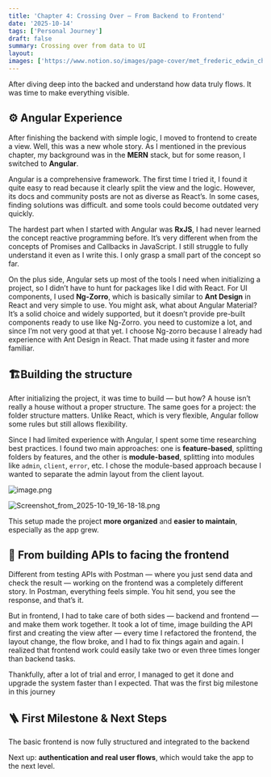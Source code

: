 ```yaml
---
title: 'Chapter 4: Crossing Over — From Backend to Frontend'
date: '2025-10-14'
tags: ['Personal Journey']
draft: false
summary: Crossing over from data to UI
layout: 
images: ['https://www.notion.so/images/page-cover/met_frederic_edwin_church_1871.jpg']
---
```



After diving deep into the backed and understand how data truly flows. It was time to make everything visible.


## **⚙️ Angular Experience** 


After finishing the backend with simple logic, I moved to frontend to create a view. Well, this was a new whole story. As I mentioned in the previous chapter, my background was in the **MERN** stack, but for some reason, I switched to **Angular**. 


Angular is a comprehensive framework. The first time I tried it, I found it quite easy to read because it clearly split the view and the logic. However, its docs and community posts are not as diverse as React’s. In some cases, finding solutions was difficult. and some tools could become outdated very quickly. 


The hardest part when I started with Angular was **RxJS**, I had never learned the concept reactive programming before. It’s very different when from the concepts of Promises and Callbacks in JavaScript. I still struggle to fully understand it even as I write this. I only grasp a small part of the concept so far. 


On the plus side, Angular sets up most of the tools I need when initializing a project, so I didn’t have to hunt for packages like I did with React. For UI components, I used **Ng-Zorro**, which is basically similar to **Ant Design** in React and very simple to use. You might ask, what about Angular Material? It’s a solid choice and widely supported, but it doesn’t provide pre-built components ready to use like Ng-Zorro. you need to customize a lot, and since I’m not very good at that yet. I choose Ng-zorro because I already had experience with Ant Design in React. That made using it faster and more familiar. 


## 🏗️Building the structure


After initializing the project, it was time to build — but how? A house isn’t really a house without a proper structure. The same goes for a project: the folder structure matters. Unlike React, which is very flexible, Angular follow some rules but still allows flexibility. 


Since I had limited experience with Angular, I spent some time researching best practices. I found two main approaches: one is **feature-based**, splitting folders by features, and the other is **module-based**, splitting into modules like `admin`, `client`, `error`, etc. I chose the module-based approach because I wanted to separate the admin layout from the client layout.


![image.png](https://prod-files-secure.s3.us-west-2.amazonaws.com/efeae8fb-3b44-437e-a57e-be87cac69182/9471d4ef-9cac-4817-b847-1363dace0287/image.png?X-Amz-Algorithm=AWS4-HMAC-SHA256&X-Amz-Content-Sha256=UNSIGNED-PAYLOAD&X-Amz-Credential=ASIAZI2LB466RJIKWNG3%2F20251025%2Fus-west-2%2Fs3%2Faws4_request&X-Amz-Date=20251025T171146Z&X-Amz-Expires=3600&X-Amz-Security-Token=IQoJb3JpZ2luX2VjELz%2F%2F%2F%2F%2F%2F%2F%2F%2F%2FwEaCXVzLXdlc3QtMiJIMEYCIQCSr315y33UrqNEM9IAorMWdPlliV0jEdGUyLidpAH7WQIhAKd0kb%2Fmh2zcBnuD4MV1FvGiG8qum6lvgBkDE99JdwnGKv8DCHUQABoMNjM3NDIzMTgzODA1IgwsqRpVMEA8P8YbhTMq3APYGRzA8nscjz0v5QCcTiO%2FrQ%2FNxGTq7ozt%2Fl7pWoimrFnl2OA9DQcJ3p0RL3H6gZiGyWaT8NlZztLMzBiESV0JBmqfH6MlvFEHFRn4YGEptoplXIWkJM9dUVUzatUKCBxLa0wRjcU5ZUqMf%2F1NxjXQ%2BaQJnByoAiW4IS74Ch4kCR%2B3JKZ67syz1%2FAElo0kZb4GQSuv1SC0TuPJ1t0gLGzsBGSKunTCZ16%2FgjpI%2BqwfmfNVNneyXaLHgy3xTMoWkgfgPzoswnPmubCaBAKOGTWSLL6uohtHukM%2Bb4xhOh298oZ9ehjRIK9HnbCWesyEBpN4KKJWbrIgB7i116Vo3%2B9ys2v084vGxAEjAz92GEFaP0rW28lbZ7DJT505jcgZmoM25oTMVTBUr8Gcnl09Xi5T165K68CVVZ5m%2Fh21EF7nf%2B4mXLQfrqFDklW4Bwt9Y1rBKrfiCOfegQHi6WBBcYuMIcELvj2hQKhbFJ8csG%2FW6DIuW6M8eZmRcjNqnDX7q0xjXSRGN5fexiWZ4lEMKhhsxlzi7h3VUpN4qQBrwXLeadraXo879ivHoGNLBWl%2FB4osOIXXAYNRjAhHWPZqa6vs61F8dZlMzmXfFvx%2FyxBgwLuObns2xBEVZSOufzDf7PLHBjqkAcSTOwD0La4QF5ycurLifQDcuWnE7vkXXlMeM9xePvAuperDCqa8fEtpU4ZvavfJXm0R9YKHks%2FVONYdqw91guwaIaYVY2N5fHLqpALtotZorIz2sqG2lTrMYE9W0u1OjLS28NUP2M0enq2h6YIX3Zq8iqNb27DsZoKzeIZZcA4zWmsW1wAepGaknTPryiHvYYCk6OTc%2BWCeQ636XE7ROHQKvzlx&X-Amz-Signature=7dbc83bf8e986c80dfdea094a21dca7bf9a4e601ca16a538c27cb8ced5c286dc&X-Amz-SignedHeaders=host&x-amz-checksum-mode=ENABLED&x-id=GetObject)


![Screenshot_from_2025-10-19_16-18-18.png](https://prod-files-secure.s3.us-west-2.amazonaws.com/efeae8fb-3b44-437e-a57e-be87cac69182/7f972964-0eb6-4f80-9cd4-38f251129d9f/Screenshot_from_2025-10-19_16-18-18.png?X-Amz-Algorithm=AWS4-HMAC-SHA256&X-Amz-Content-Sha256=UNSIGNED-PAYLOAD&X-Amz-Credential=ASIAZI2LB466ZAEOC764%2F20251025%2Fus-west-2%2Fs3%2Faws4_request&X-Amz-Date=20251025T171150Z&X-Amz-Expires=3600&X-Amz-Security-Token=IQoJb3JpZ2luX2VjELz%2F%2F%2F%2F%2F%2F%2F%2F%2F%2FwEaCXVzLXdlc3QtMiJHMEUCIAsNMXeY9jsT25FkkYsLWTywjxxaP5qNzD1QANF%2FZcFEAiEAuIhV8aKhCoxIiH2pIKgLhZlTLGEo9VgjDzXpOUFTtpsq%2FwMIdRAAGgw2Mzc0MjMxODM4MDUiDNsl69LZWFoFRnik4yrcAxQn1SF7caYQONlK3%2BjksAZj8e4izYlkSwvBtVk%2BCV2XtIvfhzDCTf7lg7ae6Zdj0LS9DkYnZVsgDPs8ue8ok8z4iM7TGT4ChIyWpLHtB8WqM7Fk8gRrTBS7Z5k0FspIJWEJR1e3rFsyL1kkk8nds9CknvUljIbKEKytvmBv8DB6zzTlyB3IHE4bn4LCreTYezsJ7FVrcHpC2VZKWzeMcZpbiPn0W9P8ZorYNU%2FpTqzDbkdKmls8ALga3o00QdkDsDm4tvKO4unxHTQuixC1GmvtRZ9TcRLa8s%2BHIoO7IjtRfodzBG5D5nkyNT9zTFndZZtKB6LVTDUVYrq%2BhZ5mvv9hk6xnRdQsv6YdafsLweR4Ev1nYVHNhP8QW3wSqGull9LiGH3%2B40X9MOhXuTMsXhLqwQOwFPz4mv5Pn9uVrCY0B6ww%2BNsnE4FMr%2FDc9132Ni8T2xh9u6vYIDGM3sIpY63gRP6840%2Fn6u8jYDlq2%2F%2BaPu7JKyBiCt52iZ0SDaLH5vNPmRcaXR0e7aK4dBfc2Vyt1i57k%2BzBO3QdoRoqBOnsmJE3OjugXh8jRFa93L6JUdHVWRtiPSAyK1fYhaSw0M8Kej2c23LfDuS4iBy5ndu8h3VHwcko8mPLlr4jMP%2Fs8scGOqUB2zUtT%2Bfu29d5SFy3q1gOJrTIUDN2EnsFPto2%2FgoPNG9ev4exgIdNV9Iud1B4XznmGS%2BluM%2BPkvav7Z%2BlDoIsdnp%2BvLwbBeUkvjXSdmD7ca9TNNy3arCZ0RlSoT6Ih2SL7O0Dzcml1hj0fGsIrj16i%2Bik7POET9W1mRvHySI8%2F4AsRLeO1lDAuVX2r%2F7bp6wgnj5%2FpKk8Q69ApnqYYxpRdxPYGCMK&X-Amz-Signature=81b937d63055916adc132656b4c0ea9b2d55c4fc62627753ed8b6638ba649f5f&X-Amz-SignedHeaders=host&x-amz-checksum-mode=ENABLED&x-id=GetObject)


This setup made the project **more organized** and **easier to maintain**, especially as the app grew.


## 🔄 From building APIs to facing the frontend


Different from testing APIs with Postman — where you just send data and check the result — working on the frontend was a completely different story. In Postman, everything feels simple. You hit send, you see the response, and that’s it.


But in frontend, I had to take care of both sides — backend and frontend — and make them work together.
It took a lot of time, image building the API first and creating the view after — every time I refactored the frontend, the layout change, the flow broke, and I had to fix things again and again. I realized that frontend work could easily take two or even three times longer than backend tasks. 


Thankfully, after a lot of trial and error, I managed to get it done and upgrade the system faster than I expected. That was the first big milestone in this journey


## 🪜 First Milestone & Next Steps


The basic frontend is now fully structured and integrated to the backend


Next up: **authentication and real user flows**, which would take the app to the next level.

